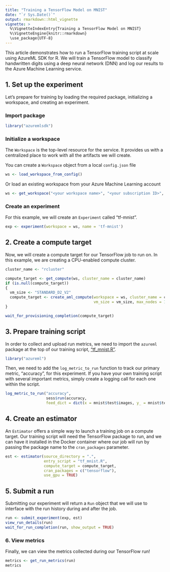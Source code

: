 ```yaml
---
title: "Training a TensorFlow Model on MNIST"
date: "`r Sys.Date()`"
output: rmarkdown::html_vignette
vignette: >
  %\VignetteIndexEntry{Training a TensorFlow Model on MNIST}
  %\VignetteEngine{knitr::rmarkdown}
  \use_package{UTF-8}
---
```


This article demonstrates how to run a TensorFlow training script at scale using AzureML SDK for R. We will train a TensorFlow model to classify handwritten digits using a deep neural network (DNN) and log our results to the Azure Machine Learning service.

## 1. Set up the experiment

Let's prepare for training by loading the required package, initializing a workspace, and creating an experiment.

### Import package
```r
library("azuremlsdk")
```

### Initialize a workspace

The `Workspace` is the top-level resource for the service. It provides us with a centralized place to work with all the artifacts we will create. 

You can create a `Workspace` object from a local `config.json` file
```r
ws <- load_workspace_from_config()
```

Or load an existing workspace from your Azure Machine Learning account
```r
ws <- get_workspace("<your workspace name>", "<your subscription ID>", "<your resource group>")
```

### Create an experiment

For this example, we will create an `Experiment` called "tf-mnist".

```r
exp <- experiment(workspace = ws, name = 'tf-mnist')
```

## 2. Create a compute target

Now, we will create a compute target for our TensorFlow job to run on. In this example, we are creating a CPU-enabled compute cluster.
```r
cluster_name <- "rcluster"

compute_target <- get_compute(ws, cluster_name = cluster_name)
if (is.null(compute_target))
{
  vm_size <- "STANDARD_D2_V2"
  compute_target <- create_aml_compute(workspace = ws, cluster_name = cluster_name,
                                       vm_size = vm_size, max_nodes = 1)
}

wait_for_provisioning_completion(compute_target)
```

## 3. Prepare training script

In order to collect and upload run metrics, we need to import the `azureml` package at the top of our training script, ["tf_mnist.R"](tf_mnist.R).

```r
library("azureml")
```

Then, we need to add the `log_metric_to_run` function to track our primary metric,  "accuracy", for this experiment. If you have your own training script with several important metrics, simply create a logging call for each one within the script.

```r
log_metric_to_run("accuracy",
                  sess$run(accuracy,
                  feed_dict = dict(x = mnist$test$images, y_ = mnist$test$labels)))
```

## 4. Create an estimator

An `Estimator` offers a simple way to launch a training job on a compute target. Our training script will need the TensorFlow package to run, and we can have it installed in the Docker container where our job will run by passing the package name to the `cran_packages` parameter.

```r
est <- estimator(source_directory = ".",
                 entry_script = "tf_mnist.R",
                 compute_target = compute_target,
                 cran_packages = c("tensorflow"),
                 use_gpu = TRUE)
```

## 5. Submit a run

Submitting our experiment will return a `Run` object that we will use to interface with the run history during and after the job.

```r
run <- submit_experiment(exp, est)
view_run_details(run)
wait_for_run_completion(run, show_output = TRUE)
```

### 6. View metrics

Finally, we can view the metrics collected during our TensorFlow run!

```r
metrics <- get_run_metrics(run)
metrics
```
